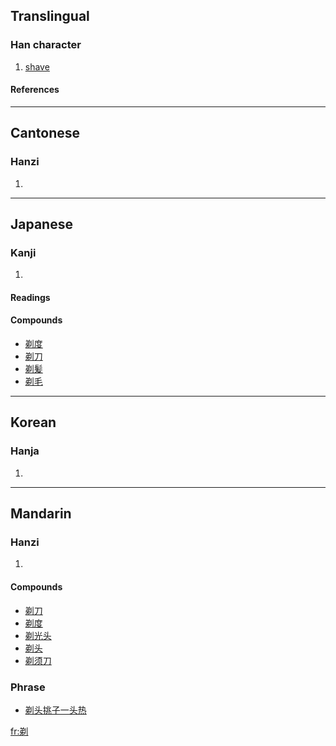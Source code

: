 ==Translingual==
===Han character===
{{Han char|rn=18|rad=刀|as=07|sn=9|four=8220<sub>0</sub>|canj=金竹中弓 (CHLN)}}
# [[shave]]
====References====
{{Han ref|kx=0139.260|dkj=01989|dj=0317.040|hdz=10342.150|uh=5243|ud=21059|bh=AB63|bd=43875}}
----
==Cantonese==
===Hanzi===
{{yue-hanzi|jyut=|y=tai3}}
# {{defn|Cantonese}}
----
==Japanese==
===Kanji===
{{ja-kanji|grade=|rs=刀07}}
# {{defn|Japanese}} 
====Readings====
{{ja-readings|on=テイ (tei)|kun=[[そる]] (soru)}}

====Compounds====
*[[剃度]]
*[[剃刀]]
*[[剃髪]]
*[[剃毛]]
----
==Korean==
===Hanja===
{{ko-hanja|hangeul=체|rv=che|mr=ch'e}}
# {{defn|Korean}}
----
==Mandarin==
===Hanzi===
{{cmn-hanzi|pin=[[tì]] ([[ti4]])|wg=t'i<sup>4</sup>}}
# {{defn|Mandarin}}

====Compounds====
*[[剃刀]]
*[[剃度]]
*[[剃光头]]
*[[剃头]]
*[[剃须刀]]

===Phrase===
*[[剃头挑子一头热]]

[[fr:剃]]